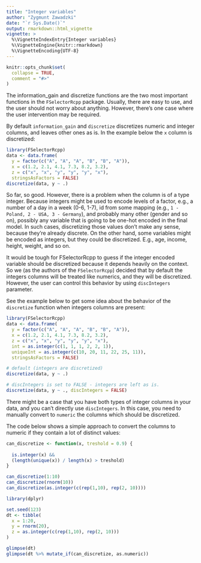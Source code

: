 ```yaml
---
title: "Integer variables"
author: "Zygmunt Zawadzki"
date: "`r Sys.Date()`"
output: rmarkdown::html_vignette
vignette: >
  %\VignetteIndexEntry{Integer variables}
  %\VignetteEngine{knitr::rmarkdown}
  %\VignetteEncoding{UTF-8}
---
```


```r
knitr::opts_chunk$set(
  collapse = TRUE,
  comment = "#>"
)
```

The information_gain and discretize functions are the two most important functions in the `FSelectorRcpp` package. Usually, there are easy to use, and the user should not worry about anything. However, there's one case where the user intervention may be required.

By default `information_gain` and `discretize` discretizes numeric and integer columns, and leaves other ones as is. In the example below the `x` column is discretized:

```r
library(FSelectorRcpp)
data <- data.frame(
  y = factor(c("A", "A", "A", "B", "B", "A")),
  x = c(1.2, 2.1, 4.1, 7.3, 8.2, 3.2),
  z = c("x", "x", "y", "y", "y", "x"),
  stringsAsFactors = FALSE)
discretize(data, y ~ .)
```

So far, so good. However, there is a problem when the column is of a type integer. Because integers might be used to encode levels of a factor, e.g., a number of a day in a week (0-6, 1-7), id from some mapping (e.g., `1 - Poland, 2 - USA, 3 - Germany`), and probably many other (gender and so on), possibly any variable that is going to be one-hot encoded in the final model. In such cases, discretizing those values don't make any sense, because they're already discrete. On the other hand, some variables might be encoded as integers, but they could be discretized. E.g., age, income, height, weight, and so on.

It would be tough for FSelectorRcpp to guess if the integer encoded variable should be discretized because it depends heavily on the context. So we (as the authors of the `FSelectorRcpp`) decided that by default the integers columns will be treated like numerics, and they will be discretized. However, the user can control this behavior by using `discIntegers` parameter.

See the example below to get some idea about the behavior of the `discretize` function when integers columns are present:

```r
library(FSelectorRcpp)
data <- data.frame(
  y = factor(c("A", "A", "A", "B", "B", "A")),
  x = c(1.2, 2.1, 4.1, 7.3, 8.2, 3.2),
  z = c("x", "x", "y", "y", "y", "x"),
  int = as.integer(c(1, 1, 1, 2, 2, 1)),
  uniqueInt = as.integer(c(10, 20, 11, 22, 25, 11)),
  stringsAsFactors = FALSE)

# default (integers are discretized)
discretize(data, y ~ .)

# discIntegers is set to FALSE - integers are left as is.
discretize(data, y ~ ., discIntegers = FALSE)
```


There might be a case that you have both types of integer columns in your data, and you can't directly use `discIntegers`. In this case, you need to manually convert to `numeric` the columns which should be discretized.

The code below shows a simple approach to convert the columns to numeric if they contain a lot of distinct values:

```r
can_discretize <- function(x, treshold = 0.9) {
  
  is.integer(x) &&
  (length(unique(x)) / length(x) > treshold)
}

can_discretize(1:10)
can_discretize(rnorm(10))
can_discretize(as.integer(c(rep(1,10), rep(2, 10))))

library(dplyr)

set.seed(123)
dt <- tibble(
  x = 1:20,
  y = rnorm(20),
  z = as.integer(c(rep(1,10), rep(2, 10)))
)

glimpse(dt)
glimpse(dt %>% mutate_if(can_discretize, as.numeric))
```


